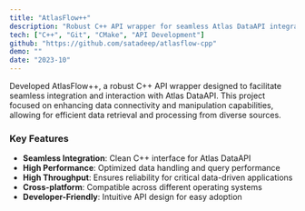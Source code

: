```yaml
---
title: "AtlasFlow++"
description: "Robust C++ API wrapper for seamless Atlas DataAPI integration"
tech: ["C++", "Git", "CMake", "API Development"]
github: "https://github.com/satadeep/atlasflow-cpp"
demo: ""
date: "2023-10"
---
```


Developed AtlasFlow++, a robust C++ API wrapper designed to facilitate seamless integration and interaction with Atlas DataAPI. This project focused on enhancing data connectivity and manipulation capabilities, allowing for efficient data retrieval and processing from diverse sources.

### Key Features
- **Seamless Integration**: Clean C++ interface for Atlas DataAPI
- **High Performance**: Optimized data handling and query performance
- **High Throughput**: Ensures reliability for critical data-driven applications
- **Cross-platform**: Compatible across different operating systems
- **Developer-Friendly**: Intuitive API design for easy adoption
